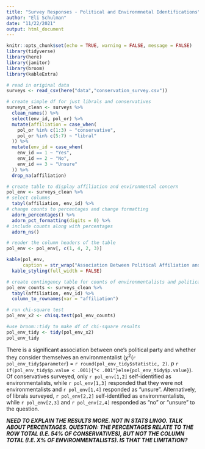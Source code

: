 ```yaml
---
title: "Survey Responses - Political and Environmnetal Identifications"
author: "Eli Schulman"
date: "11/22/2021"
output: html_document
---
```


```r
knitr::opts_chunk$set(echo = TRUE, warning = FALSE, message = FALSE)
library(tidyverse)
library(here)
library(janitor)
library(broom)
library(kableExtra)
```


```r
# read in original data
surveys <- read_csv(here("data","conservation_survey.csv")) 

# create simple df for just librals and conservatives
surveys_clean <- surveys %>% 
  clean_names() %>% 
  select(env_id, pol_or) %>% 
  mutate(affiliation = case_when(
    pol_or %in% c(1:3) ~ "conservative",
    pol_or %in% c(5:7) ~ "libral"
  )) %>% 
  mutate(env_id = case_when(
    env_id == 1 ~ "Yes",
    env_id == 2 ~ "No",
    env_id == 3 ~ "Unsure"
  )) %>% 
  drop_na(affiliation)
```

```r
# create table to display affiliation and environmental concern
pol_env <- surveys_clean %>% 
# select columns
  tabyl(affiliation, env_id) %>% 
# change counts to percentages and change formatting
  adorn_percentages() %>% 
  adorn_pct_formatting(digits = 0) %>% 
# include counts along with percentages
  adorn_ns()

# reoder the column headers of the table
pol_env <- pol_env[, c(1, 4, 2, 3)]

kable(pol_env,
      caption = str_wrap("Association Between Political Affiliation and Self-Identification as an Environmentalist")) %>% 
  kable_styling(full_width = FALSE)
```

```r
# create contingency table for counts of environmentalists and political affiliation
pol_env_counts <- surveys_clean %>% 
  tabyl(affiliation, env_id) %>% 
  column_to_rownames(var = "affiliation")

# run chi-square test
pol_env_x2 <- chisq.test(pol_env_counts)

#use broom::tidy to make df of chi-square results
pol_env_tidy <- tidy(pol_env_x2)
pol_env_tidy
```

There is a significant association between one's political party and whether they consider themselves an environmentalist ($\chi$^2^(`r pol_env_tidy$parameter`) = `r round(pol_env_tidy$statistic, 2)`. *p* `r if(pol_env_tidy$p.value < .001){"< .001"}else{pol_env_tidy$p.value}`). Of conservatives surveyed, only `r pol_env[1,2]` self-identified as environmentalists, while `r pol_env[1,3]` responded that they were not environmentalists and `r pol_env[1,4]` responded as "unsure". Alternatively, of librals surveyed, `r pol_env[2,2]` self-identified as environmentalists, while `r pol_env[2,3]` and `r pol_env[2,4]` responded as "no" or "unsure" to the question.

***NEED TO EXPLAIN THE RESULTS MORE. NOT IN STATS LINGO. TALK ABOUT PERCENTAGES. QUESTION: THE PERCENTAGES RELATE TO THE ROW TOTAL (I.E. 54% OF CONSERVATIVES), BUT NOT THE COLUMN TOTAL (I.E. X% OF ENVIRONMENTALISTS). IS THAT THE LIMITATION? ***












